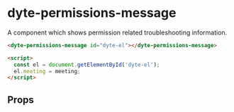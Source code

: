 # dyte-permissions-message

A component which shows permission related troubleshooting information.

```html
<dyte-permissions-message id="dyte-el"></dyte-permissions-message>

<script>
  const el = document.getElementById('dyte-el');
  el.meeting = meeting;
</script>
```

## Props

<PropsTable of="dyte-permissions-message" />
